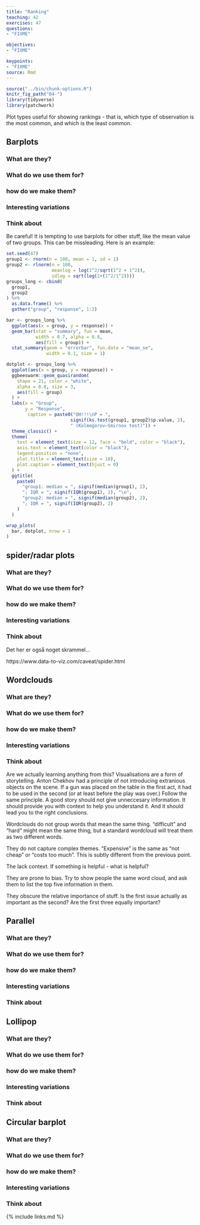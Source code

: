 ```yaml
---
title: "Ranking"
teaching: 42
exercises: 47
questions: 
- "FIXME"

objectives:
- "FIXME"

keypoints:
- "FIXME"
source: Rmd
---
```


```r
source("../bin/chunk-options.R")
knitr_fig_path("04-")
library(tidyverse)
library(patchwork)
```

Plot types useful for showing rankings - that is, which type of observation
is the most common, and which is the least common.


## Barplots

### What are they?

### What do we use them for?

### how do we make them?

### Interesting variations

### Think about
Be careful! It is tempting to use barplots for other stuff, like the 
mean value of two groups. This can be missleading. Here is an example:

```r
set.seed(47)
group1 <- rnorm(n = 100, mean = 1, sd = 1)
group2 <- rlnorm(n = 100, 
                 meanlog = log(1^2/sqrt(1^2 + 1^2)), 
                 sdlog = sqrt(log(1+(1^2/1^2))))
groups_long <- cbind(
  group1,
  group2
) %>% 
  as.data.frame() %>% 
  gather("group", "response", 1:2)

bar <- groups_long %>% 
  ggplot(aes(x = group, y = response)) +
  geom_bar(stat = "summary", fun = mean, 
           width = 0.7, alpha = 0.8,
           aes(fill = group)) + 
  stat_summary(geom = "errorbar", fun.data = "mean_se",
               width = 0.1, size = 1) 

dotplot <- groups_long %>% 
  ggplot(aes(x = group, y = response)) +
  ggbeeswarm::geom_quasirandom(
    shape = 21, color = "white", 
    alpha = 0.8, size = 3,
    aes(fill = group)
  ) +
  labs(x = "Group",
       y = "Response",
        caption = paste0("OH!!!\nP = ", 
                        signif(ks.test(group1, group2)$p.value, 2),
                        " (Kolmogorov–Smirnov test)")) +
  theme_classic() +
  theme(
    text = element_text(size = 12, face = "bold", color = "black"),
    axis.text = element_text(color = "black"),
    legend.position = "none",
    plot.title = element_text(size = 10),
    plot.caption = element_text(hjust = 0)
  ) +
  ggtitle(
    paste0(
      "group1: median = ", signif(median(group1), 2), 
      "; IQR = ", signif(IQR(group1), 2), "\n",
      "group2: median = ", signif(median(group2), 2), 
      "; IQR = ", signif(IQR(group2), 2)
    )
  )

wrap_plots(
  bar, dotplot, nrow = 1
)

```


## spider/radar plots

### What are they?

### What do we use them for?

### how do we make them?

### Interesting variations

### Think about
Det her er også noget skrammel...

https://www.data-to-viz.com/caveat/spider.html

## Wordclouds

### What are they?

### What do we use them for?

### how do we make them?

### Interesting variations

### Think about
Are we actually learning anything from this? Visualisations are a form of
storytelling. Anton Chekhov had a principle of not introducing extranious
objects on the scene. If a gun was placed on the table in the first act, it had to
be used in the second (or at least before the play was over.)
Follow the same principle. A good story should not give unneccesary information.
It should provide you with context to help you understand it. And it should 
lead you to the right conclusions.

Wordclouds do not group words that mean the same thing. "difficult" and "hard"
might mean the same thing, but a standard wordcloud will treat them as two 
different words.

They do not capture complex themes. "Expensive" is the same as "not cheap" or
"costs too much". This is subtly different from the previous point.

The lack context. If something is helpful - what is helpful?

They are prone to bias. Try to show people the same word cloud, and 
ask them to list the top five information in them.

They obscure the relative importance of stuff. Is the first issue actually
as important as the second? Are the first three equally important?



## Parallel

### What are they?

### What do we use them for?

### how do we make them?

### Interesting variations

### Think about


## Lollipop

### What are they?

### What do we use them for?

### how do we make them?

### Interesting variations

### Think about


## Circular barplot

### What are they?

### What do we use them for?

### how do we make them?

### Interesting variations

### Think about




{% include links.md %}